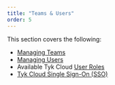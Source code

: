 ```yaml
---
title: "Teams & Users"
order: 5
---
```


This section covers the following:

- [Managing Teams](/5.5/tyk-cloud/teams-&-users/managing-teams.md)
- [Managing Users](/5.5/tyk-cloud/teams-&-users/managing-users.md)
- Available Tyk Cloud [User Roles](/5.5/tyk-cloud/teams-&-users/user-roles.md)
- [Tyk Cloud Single Sign-On (SSO)](/5.5/tyk-cloud/teams-&-users/single-sign-on.md)

